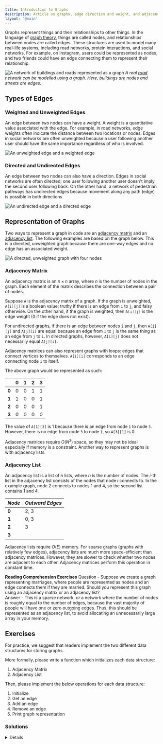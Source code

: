 ```yaml
---
title: Introduction to Graphs
description: Article on graphs, edge direction and weight, and adjacency matrices and lists.
layout: "@main"
---
```





Graphs represent things and their relationships to other things. In the language of [graph theory](https://www.tutorialspoint.com/graph_theory/graph_theory_introduction.htm), things are called nodes, and relationships between nodes are called edges. These structures are used to model many real-life systems, including road networks, protein interactions, and social networks. For example, on Instagram, users could be represented as nodes, and two friends could have an edge connecting them to represent their relationship.

![A network of buildings and roads represented as a graph](images/road-network.webp)
*A real [road network](https://transportgeography.org/contents/methods/graph-theory-definition-properties/graph-representation-real-network/) can be modelled using a graph. Here, buildings are nodes and streets are edges.*   



## Types of Edges

### Weighted and Unweighted Edges

An edge between two nodes can have a weight. A weight is a quantitative value associated with the edge. For example, in road networks, edge weights often indicate the distance between two locations or nodes. Edges in social networks are often unweighted because a user following another user should have the same importance regardless of who is involved.

![An unweighted edge and a weighted edge](images/edge-weights.svg)    



### Directed and Undirected Edges

An edge between two nodes can also have a direction. Edges in social networks are often directed; one user following another user doesn't imply the second user following back. On the other hand, a network of pedestrian pathways has undirected edges because movement along any path (edge) is possible in both directions.

![An undirected edge and a directed edge](images/edge-directions.svg)    



## Representation of Graphs

Two ways to represent a graph in code are an [adjacency matrix](https://www.javatpoint.com/what-is-an-adjacency-matrix) and an [adjacency list](https://www.programiz.com/dsa/graph-adjacency-list). The following examples are based on the graph below. This is a directed, unweighted graph because there are one-way edges and no edge has an associated weight.

![A directed, unweighted graph with four nodes](images/example-graph.png)     



### Adjacency Matrix

An adjacency matrix is an $n \times n$ array, where $n$ is the number of nodes in the graph. Each element of the matrix describes the connection between a pair of nodes.

Suppose `A` is the adjacency matrix of a graph. If the graph is unweighted, `A[i][j]` is a boolean value; truthy if there is an edge from `i` to `j`, and falsy otherwise. On the other hand, if the graph is weighted, then `A[i][j]` is the edge weight (0 if the edge does not exist).

For undirected graphs, if there is an edge between nodes `i` and `j`, then `A[i][j]` and `A[j][i]` are equal because an edge from `i` to `j` is the same thing as an edge from `j` to `i`. In directed graphs, however, `A[i][j]` does not necessarily equal `A[j][i]`.

Adjacency matrices can also represent graphs with loops: edges that connect vertices to themselves. `A[i][i]` corresponds to an edge connecting node `i` to itself.

The above graph would be represented as such:

|       | **0** | **1** | **2** | **3** |
|:-----:|:-----:|:-----:|:-----:|:-----:|
| **0** |   0   |   0   |   1   |   1   |
| **1** |   1   |   0   |   0   |   1   |
| **2** |   0   |   0   |   0   |   1   |
| **3** |   0   |   0   |   0   |   0   |

The value of `A[1][3]` is 1 because there is an edge from node `1` to node `3`. However, there is no edge from node `3` to node `1`, so `A[3][1]` is 0.

Adjacency matrices require $O(N^2)$ space, so they may not be ideal especially if memory is a constraint. Another way to represent graphs is with adjacency lists.    



### Adjacency List

An adjacency list is a list of $n$ lists, where $n$ is the number of nodes. The $i$-th list in the adjacency list consists of the nodes that node $i$ connects to. In the example graph, node 2 connects to nodes 1 and 4, so the second list contains 1 and 4.

| _Node_ | _Outward Edges_ |
|--------|-----------------|
| **0**  | 2, 3            |
| **1**  | 0, 3            |
| **2**  | 3               |
| **3**  |                 |

Adjacency lists require $O(E)$ memory. For sparse graphs (graphs with relatively few edges), adjacency lists are much more space-efficient than adjacency matrices. However, they are slower to check whether two nodes are adjacent to each other. Adjacency matrices perform this operation in constant time.

**Reading Comprehension Exercises**
Question - Suppose we create a graph representing marriages, where people are represented as nodes and an edge connects them if they are married. Should you represent this graph using an adjacency matrix or an adjacency list?  
Answer - This is a sparse network, or a network where the number of nodes is roughly equal to the number of edges, because the vast majority of people will have one or zero outgoing edges. Thus, this should be represented as an adjacency list, to avoid allocating an unnecessarily large array in your memory. 

## Exercises

For practice, we suggest that readers implement the two different data structures for storing graphs. 

More formally, please write a function which initializes each data structure:
1. Adjacency Matrix
2. Adjacency List

Then, please implement the below operations for each data structure:
1. Initialize
2. Get an edge
3. Add an edge
4. Remove an edge
5. Print graph representation

### Solutions

[//]: # (Comment: I think the solution display should be a separate component.)

<details>
    Java:
    <Code code={AdjMatJava} lang="java" theme="one-dark-pro" />
    <Code code={AdjListJava} lang="java" theme="one-dark-pro" />
    
    Python:
    <Code code={AdjMatPy} lang="python" theme="one-dark-pro" />
    <Code code={AdjListPy} lang="python" theme="one-dark-pro" />
</details>
